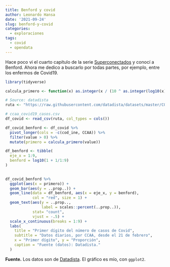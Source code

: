 ```yaml
---
title: Benford y covid
author: Leonardo Hansa
date: '2021-09-24'
slug: benford-y-covid
categories:
  - exploraciones
tags:
  - covid
  - opendata
---
```


Hace poco vi el cuarto capítulo de la serie [Superconectados](https://www.netflix.com/es/title/81031737) y conocí a Benford. Ahora me dedico a buscarlo por todas partes, por ejemplo, entre los enfermos de Covid19. 

```r
library(tidyverse)

calcula_primero <- function(x) as.integer(x / (10 ^ as.integer(log10(x))))

# Source: datadista
ruta <- "https://raw.githubusercontent.com/datadista/datasets/master/COVID%2019/ccaa_covid19_casos.csv"

# ccaa_covid19_casos.csv
df_covid <- read_csv(ruta, col_types = cols())

df_covid_benford <- df_covid %>% 
  pivot_longer(cols = -c(cod_ine, CCAA)) %>% 
  filter(value > 0) %>% 
  mutate(primero = calcula_primero(value))

df_benford <- tibble(
  eje_x = 1:9, 
  benford = log10(1 + 1/1:9) 
)
 

df_covid_benford %>% 
  ggplot(aes(x = primero)) + 
  geom_bar(aes(y = ..prop..)) +
  geom_line(data = df_benford, aes(x = eje_x, y = benford), 
            col = "red", size = 1) + 
  geom_text(aes(y = ..prop.., 
                label = scales::percent(..prop..)), 
            stat= "count",
            vjust = -.5) + 
  scale_x_continuous(breaks = 1:9) + 
  labs(
    title = "Primer dígito del número de casos de Covid", 
    subtitle = "Datos diarios, por CCAA, desde el 21 de febrero", 
    x = "Primer dígito", y = "Proporción", 
    caption = "Fuente (datos): Datadista."
  )
```

**Fuente.** Los datos son de [Datadista](https://raw.githubusercontent.com/datadista/datasets/master/COVID%2019/ccaa_covid19_casos.csv). El gráfico es mío, con `ggplot2`.


